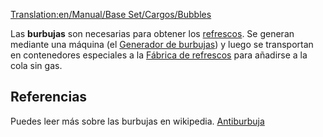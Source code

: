 [[Translation:en/Manual/Base Set/Cargos/Bubbles]]

{{es/Carga| carga  = Burbujas
| imagen = en/Bubbles.png
| producida =[[es/Manual/Base Set/Industries/Generador de burbujas|Generador de burbujas]]
| aceptada  =[[es/Manual/Base Set/Industries/Fábrica de refrescos|Fábrica de refrescos]]
}}

Las '''burbujas''' son necesarias para obtener los [[es/Manual/Base Set/Cargos/Refrescos|refrescos]]. Se generan mediante una máquina (el [[es/Manual/Base Set/Industries/Generador de burbujas|Generador de burbujas]]) y luego se transportan en contenedores especiales a la [[es/Manual/Base Set/Industries/Fábrica de refrescos|Fábrica de refrescos]] para añadirse a la cola sin gas.

==Referencias==
Puedes leer más sobre las burbujas en wikipedia. [https://www.wikipedia.org/wiki/es:antiburbuja Antiburbuja]